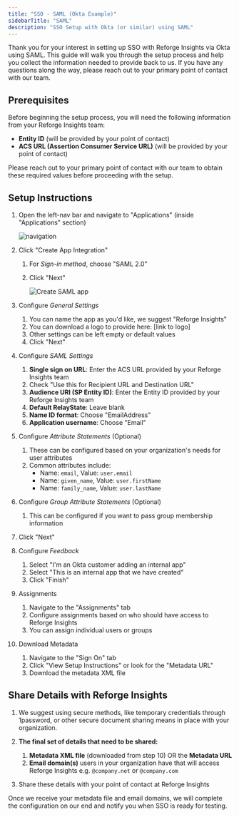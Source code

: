 ```yaml
---
title: "SSO - SAML (Okta Example)"
sidebarTitle: "SAML"
description: "SSO Setup with Okta (or similar) using SAML"
---
```


Thank you for your interest in setting up SSO with Reforge Insights via Okta using SAML. This guide will walk you through the setup process and help you collect the information needed to provide back to us. If you have any questions along the way, please reach out to your primary point of contact with our team.

## Prerequisites

Before beginning the setup process, you will need the following information from your Reforge Insights team:

- **Entity ID** (will be provided by your point of contact)
- **ACS URL (Assertion Consumer Service URL)** (will be provided by your point of contact)

Please reach out to your primary point of contact with our team to obtain these required values before proceeding with the setup.

## Setup Instructions

1. Open the left-nav bar and navigate to "Applications" (inside "Applications" section)

   ![navigation](/images/sso-nav-apps.png)

2. Click "Create App Integration"

   1. For _Sign-in method_, choose "SAML 2.0"
   2. Click "Next"

      ![Create SAML app](/images/sso-create-saml-app.png)

3. Configure _General Settings_

   1. You can name the app as you'd like, we suggest "Reforge Insights"
   2. You can download a logo to provide here: [link to logo]
   3. Other settings can be left empty or default values
   4. Click "Next"

4. Configure _SAML Settings_

   1. **Single sign on URL**: Enter the ACS URL provided by your Reforge Insights team
   2. Check "Use this for Recipient URL and Destination URL"
   3. **Audience URI (SP Entity ID)**: Enter the Entity ID provided by your Reforge Insights team
   4. **Default RelayState**: Leave blank
   5. **Name ID format**: Choose "EmailAddress"
   6. **Application username**: Choose "Email"

5. Configure _Attribute Statements_ (Optional)

   1. These can be configured based on your organization's needs for user attributes
   2. Common attributes include:
      - Name: `email`, Value: `user.email`
      - Name: `given_name`, Value: `user.firstName`
      - Name: `family_name`, Value: `user.lastName`

6. Configure _Group Attribute Statements_ (Optional)

   1. This can be configured if you want to pass group membership information

7. Click "Next"

8. Configure _Feedback_

   1. Select "I'm an Okta customer adding an internal app"
   2. Select "This is an internal app that we have created"
   3. Click "Finish"

9. Assignments

   1. Navigate to the "Assignments" tab
   2. Configure assignments based on who should have access to Reforge Insights
   3. You can assign individual users or groups

10. Download Metadata

    1. Navigate to the "Sign On" tab
    2. Click "View Setup Instructions" or look for the "Metadata URL"
    3. Download the metadata XML file

## Share Details with Reforge Insights

1. We suggest using secure methods, like temporary credentials through 1password, or other secure document sharing means in place with your organization.

2. **The final set of details that need to be shared:**

   1. **Metadata XML file** (downloaded from step 10) OR the **Metadata URL**
   2. **Email domain(s)** users in your organization have that will access Reforge Insights e.g. `@company.net` or `@company.com`

3. Share these details with your point of contact at Reforge Insights

Once we receive your metadata file and email domains, we will complete the configuration on our end and notify you when SSO is ready for testing.
